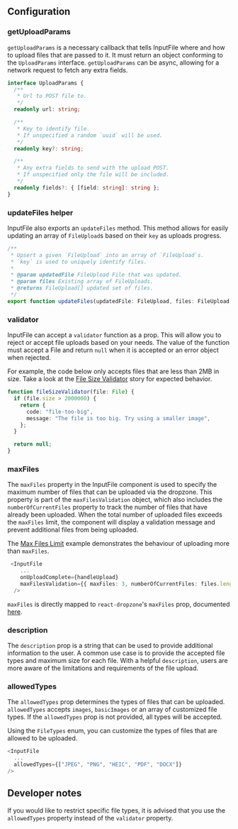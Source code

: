 ## Configuration

### getUploadParams

`getUploadParams` is a necessary callback that tells InputFile where and how to
upload files that are passed to it. It must return an object conforming to the
`UploadParams` interface. `getUploadParams` can be async, allowing for a network
request to fetch any extra fields.

```ts
interface UploadParams {
  /**
   * Url to POST file to.
   */
  readonly url: string;

  /**
   * Key to identify file.
   * If unspecified a random `uuid` will be used.
   */
  readonly key?: string;

  /**
   * Any extra fields to send with the upload POST.
   * If unspecified only the file will be included.
   */
  readonly fields?: { [field: string]: string };
}
```

### updateFiles helper

InputFile also exports an `updateFiles` method. This method allows for easily
updating an array of `FileUpload`s based on their `key` as uploads progress.

```ts
/**
 * Upsert a given `FileUpload` into an array of `FileUpload`s.
 * `key` is used to uniquely identify files.
 *
 * @param updatedFile FileUpload File that was updated.
 * @param files Existing array of FileUploads.
 * @returns FileUpload[] updated set of files.
 */
export function updateFiles(updatedFile: FileUpload, files: FileUpload[]);
```

### validator

InputFile can accept a `validator` function as a prop. This will allow you to
reject or accept file uploads based on your needs. The value of the function
must accept a File and return `null` when it is accepted or an error object when
rejected.

For example, the code below only accepts files that are less than 2MB in size.
Take a look at the
[File Size Validator](../?path=/story/components-forms-and-inputs-inputfile-web--file-size-validator)
story for expected behavior.

```ts
function fileSizeValidator(file: File) {
  if (file.size > 2000000) {
    return {
      code: "file-too-big",
      message: "The file is too big. Try using a smaller image",
    };
  }

  return null;
}
```

### maxFiles

The `maxFiles` property in the InputFile component is used to specify the
maximum number of files that can be uploaded via the dropzone. This property is
part of the `maxFilesValidation` object, which also includes the
`numberOfCurrentFiles` property to track the number of files that have already
been uploaded. When the total number of uploaded files exceeds the `maxFiles`
limit, the component will display a validation message and prevent additional
files from being uploaded.

The
[Max Files Limit](../?path=/story/components-forms-and-inputs-inputfile-web--max-files-limit)
example demonstrates the behaviour of uploading more than `maxFiles`.

```ts
 <InputFile
    ...
    onUploadComplete={handleUpload}
    maxFilesValidation={{ maxFiles: 3, numberOfCurrentFiles: files.length }}
  />
```

`maxFiles` is directly mapped to `react-dropzone`'s `maxFiles` prop, documented
[here](https://react-dropzone.js.org/#!/Accepting%20specific%20number%20of%20files).

### description

The `description` prop is a string that can be used to provide additional
information to the user. A common use case is to provide the accepted file types
and maximum size for each file. With a helpful `description`, users are more
aware of the limitations and requirements of the file upload.

### allowedTypes

The `allowedTypes` prop determines the types of files that can be uploaded.
`allowedTypes` accepts `images`, `basicImages` or an array of customized file
types. If the `allowedTypes` prop is not provided, all types will be accepted.

Using the `FileTypes` enum, you can customize the types of files that are
allowed to be uploaded.

```ts
<InputFile
  ...
  allowedTypes={["JPEG", "PNG", "HEIC", "PDF", "DOCX"]}
/>
```

## Developer notes

If you would like to restrict specific file types, it is advised that you use
the `allowedTypes` property instead of the `validator` property.
